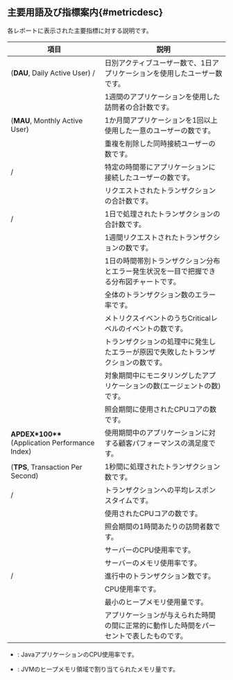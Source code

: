 ## 主要用語及び指標案内{#metricdesc}

各レポートに表示された主要指標に対する説明です。 

<div className="java-name">

| 項目                                                                                                                                       | 説明                                                           |
| ---------------------------------------------------------------------------------------------------------------------------------------- | ------------------------------------------------------------ |
| <Cmdname sid="visitor_dau" className="b600" report/> (**DAU**, Daily Active User) / <Cmdname sid="total_users" className="b600" report/> | 日別アクティブユーザー数で、1日アプリケーションを使用したユーザー数です。                        |
| <Cmdname sid="weekly_user" className="b600" report/>                                                                                     | 1週間のアプリケーションを使用した訪問者の合計数です。                                  |
| <Cmdname sid="monthly_active_users" className="b600" report/> (**MAU**, Monthly Active User)                                             | 1か月間アプリケーションを1回以上使用した一意のユーザーの数です。                            |
| <Cmdname sid="_realtime_user" className="b600" report/>                                                                                  | 重複を削除した同時接続ユーザーの数です。                                         |
| <Cmdname sid="users" className="b600" report/> / <Cmdname sid="realtime_visitor" className="b600" report/>                               | 特定の時間帯にアプリケーションに接続したユーザーの数です。                                |
| <Cmdname sid="tx_count" className="b600" report/>                                                                                        | リクエストされたトランザクションの合計数です。                                      |
| <Cmdname sid="total_tx" className="b600" report/> / <Cmdname sid="daily_txcount" className="b600" report/>                               | 1日で処理されたトランザクションの合計数です。                                      |
| <Cmdname sid="weekly_txcount" className="b600" report/>                                                                                  | 1週間リクエストされたトランザクションの数です。                                     |
| <Cmdname sid="daily_hitmap" className="b600" report/>                                                                                    | 1日の時間帯別トランザクション分布とエラー発生状況を一目で把握できる分布図チャートです。                 |
| <Cmdname sid="error_ratio" className="b600" report/>                                                                                     | 全体のトランザクション数のエラー率です。                                         |
| <Cmdname sid="event_count" className="b600" report/>                                                                                     | メトリクスイベントのうち<span class="vslow">Critical</span>レベルのイベントの数です。 |
| <Cmdname sid="error_cnt" className="b600" report/>                                                                                       | トランザクションの処理中に発生したエラーが原因で失敗したトランザクションの数です。                    |
| <Cmdname sid="application_count" className="b600" report/>                                                                               | 対象期間中にモニタリングしたアプリケーションの数(エージェントの数)です。                        |
| <Cmdname sid="total_core" className="b600" report/>                                                                                      | 照会期間に使用されたCPUコアの数です。                                         |
| <b>APDEX\*100**</b> (Application Performance Index)                                                                                      | 使用期間中のアプリケーションに対する顧客パフォーマンスの満足度です。                           |
| <Cmdname sid="tps" className="b600" report/> (**TPS**, Transaction Per Second)                                                           | 1秒間に処理されたトランザクション数です。                                        |
| <Cmdname sid="response_avg" className="b600" report/> / <Cmdname sid="response_time" className="b600" report/>                           | トランザクションへの平均レスポンスタイムです。                                      |
| <Cmdname sid="cpu_core" className="b600" report/>                                                                                        | 使用されたCPUコアの数です。                                              |
| <Cmdname sid="visitor_per_hour" className="b600" report/>                                                                                | 照会期間の1時間あたりの訪問者数です。                                          |
| <Cmdname sid="cpu_trend" className="b600" report/>                                                                                       | サーバーのCPU使用率です。                                               |
| <Cmdname sid="mem_sys" className="b600" report/>                                                                                         | サーバーのメモリ使用率です。                                               |
| <Cmdname sid="active_cnt" className="b600" report/> / <Cmdname sid="active_tx_cnt" className="b600" report/>                             | 進行中のトランザクション数です。                                             |
| <Cmdname sid="_cpu" className="b600" report/>                                                                                            | CPU使用率です。                                                    |
| <Cmdname sid="heap_min" className="b600" report/>                                                                                        | 最小のヒープメモリ使用量です。                                              |
| <Cmdname sid="operating_rate" className="b600" report/>                                                                                  | アプリケーションが与えられた時間の間に正常的に動作した時間をパーセントで表したものです。                 |

<InDoc product="java">

- <Cmdname sid="cpu_process" className="b600" report/>: JavaアプリケーションのCPU使用率です。

- <Cmdname sid="heap_trend" className="b600" report/>: JVMのヒープメモリ領域で割り当てられたメモリ量です。

</InDoc>

</div>
